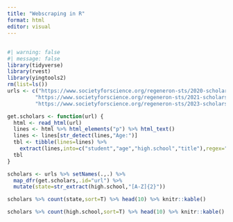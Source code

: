 ```yaml
---
title: "Webscraping in R"
format: html
editor: visual
---
```


## 

```r
#| warning: false
#| message: false
library(tidyverse)
library(rvest)
library(yingtools2)
rm(list=ls())
urls <- c("https://www.societyforscience.org/regeneron-sts/2020-scholars/",
         "https://www.societyforscience.org/regeneron-sts/2021-scholars/",
         "https://www.societyforscience.org/regeneron-sts/2023-scholars/")

get.scholars <- function(url) {
  html <- read_html(url)
  lines <- html %>% html_elements("p") %>% html_text()
  lines <- lines[str_detect(lines,"Age:")]
  tbl <- tibble(lines=lines) %>%
    extract(lines,into=c("student","age","high.school","title"),regex="([\\S\\s]+), Age: ([0-9]+\\n?)([\\S\\s]+)\nProject Title: ([\\S\\s]+)",remove=FALSE)
  tbl
}

scholars <- urls %>% setNames(.,.) %>% 
  map_dfr(get.scholars,.id="url") %>%
  mutate(state=str_extract(high.school,"[A-Z]{2}"))

scholars %>% count(state,sort=T) %>% head(10) %>% knitr::kable()

scholars %>% count(high.school,sort=T) %>% head(10) %>% knitr::kable()

```
